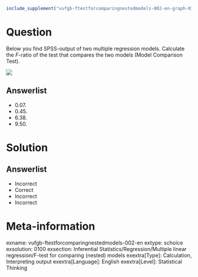 ```r
include_supplement("vufgb-ftestforcomparingnestedmodels-002-en-graph-01.png", recursive = TRUE)
```
Question
========
  
Below you find SPSS-output of two multiple regression models. Calculate the *F*-ratio of the test that compares the two models (Model Comparison Test).

![](vufgb-ftestforcomparingnestedmodels-002-en-graph-01.png)
  
Answerlist
----------
* 0.07.
* 0.45.
* 6.38.
* 9.50.

Solution
========

Answerlist
----------
* Incorrect
* Correct
* Incorrect
* Incorrect

Meta-information
================
exname: vufgb-ftestforcomparingnestedmodels-002-en
extype: schoice
exsolution: 0100
exsection: Inferential Statistics/Regression/Multiple linear regression/F-test for comparing (nested) models
exextra[Type]: Calculation, Interpreting output
exextra[Language]: English
exextra[Level]: Statistical Thinking